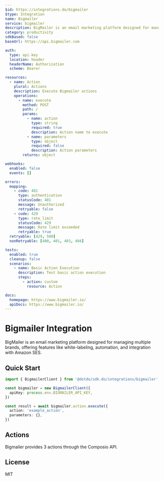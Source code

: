 ```yaml
---
$id: https://integrations.do/bigmailer
$type: Integration
name: Bigmailer
service: bigmailer
description: BigMailer is an email marketing platform designed for managing multiple brands, offering features like white-labeling, automation, and integration with Amazon SES.
category: productivity
sdkBased: false
baseUrl: https://api.bigmailer.com

auth:
  type: api-key
  location: header
  headerName: Authorization
  scheme: Bearer

resources:
  - name: Action
    plural: Actions
    description: Execute Bigmailer actions
    operations:
      - name: execute
        method: POST
        path: /
        params:
          - name: action
            type: string
            required: true
            description: Action name to execute
          - name: parameters
            type: object
            required: false
            description: Action parameters
        returns: object

webhooks:
  enabled: false
  events: []

errors:
  mapping:
    - code: 401
      type: authentication
      statusCode: 401
      message: Unauthorized
      retryable: false
    - code: 429
      type: rate_limit
      statusCode: 429
      message: Rate limit exceeded
      retryable: true
  retryable: [429, 500]
  nonRetryable: [400, 401, 403, 404]

tests:
  enabled: true
  cleanup: false
  scenarios:
    - name: Basic Action Execution
      description: Test basic action execution
      steps:
        - action: custom
          resource: Action

docs:
  homepage: https://www.bigmailer.io/
  apiDocs: https://www.bigmailer.io/
---
```


# Bigmailer Integration

BigMailer is an email marketing platform designed for managing multiple brands, offering features like white-labeling, automation, and integration with Amazon SES.

## Quick Start

```typescript
import { BigmailerClient } from '@dotdo/sdk.do/integrations/bigmailer'

const bigmailer = new BigmailerClient({
  apiKey: process.env.BIGMAILER_API_KEY,
})

const result = await bigmailer.action.execute({
  action: 'example_action',
  parameters: {},
})
```

## Actions

Bigmailer provides 3 actions through the Composio API.

## License

MIT
